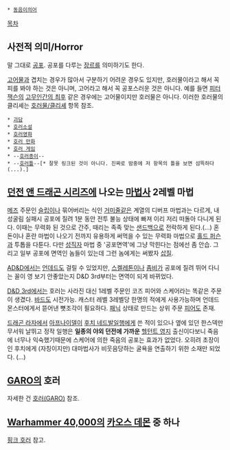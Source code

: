 * [[동음이의어]]

[[목차]]
== 사전적 의미/Horror ==
말 그대로 [[공포]]. 공포를 다루는 [[장르]]를 의미하기도 한다. 

[[고어]]물과 겹치는 경우가 많아서 구분하기 어려운 경우도 있지만, 호러물이라고 해서 꼭 피를 봐야 하는 것은 아니며, 고어라고 해서 꼭 공포스러운 것은 아니다. 예를 들면 [[피터 잭슨]]의 [[고무인간의 최후]] 같은 경우에는 고어물이지만 호러물은 아니다. 이러한 호러물의 클리셰는 [[호러물/클리셰]] 항목 참조.

 * [[괴담]]
 * [[호러소설]]
 * [[호러영화]]
 * [[호러 만화]]
 * [[호러 게임]]
 * --[[성적표|호러종이]]--
 * --[[작성금지|호러틀]]--[* 잘못 링크된 것이 아니다. 진짜로 밤중에 저 항목의 틀을 보면 섬뜩하다(...).]

== [[던전 앤 드래곤 시리즈]]에 나오는 [[마법사]] 2레벨 마법 ==
[[메즈]] 주문인 [[슬립]]이나 묶어버리는 식인 [[거미줄]]같은 계열의 디버프 마법과는 다르게, 내성굴림 실패시 공포에 질려 1분 동안 전투 불능 상태에 빠져 이리 저리 떠돌아 다니게 된다. 이때는 무력화 된 것으로 간주, 때리는 족족 맞는 [[샌드백]]으로 전락하게 된다.(...) 혼돈이나 혼란 마법이 나오기 전까지 유용하게 써먹을 수 있는 무력화 마법으로 [[홀드 퍼슨]]과 투톱을 다툰다. 다만 [[성직자]] 마법 중 '공포면역'에 그냥 막힌다는 점에선 좀 안습. 그리고 일부 공포에 면역인 놈들이 있는데 그런 놈에게는 써봤자 [[삽질]].

[[AD&D]]에서는 [[언데드]]도 걸릴 수 있었지만, [[스켈레톤]]이나 [[좀비]]가 공포에 질려 뛰어 다니는 꼴이 영 보기 안좋았는지 D&D 3rd부터는 면역이 되게 바뀌었다. 

[[D&D 3rd]]에서는 호러는 사라진 대신 1레벨 주문인 코즈 피어와 스케어라는 똑같은 주문이 생겼다. [[바드]]도 시전가능. 캐스터 레벨 3레벨당 한명의 적에게 사용가능하며 언데드 몬스터에게서 뜯어낸 뼛조각이 필요하다. [[패닉]] 상태로 만드는 상위 주문 [[피어]]도 존재.

[[드래곤 라자]]에서 [[아프나이델]]이 [[후치 네드발]]일행에게 쓴 적이 있으나 옆에 있던 한스덱만 무서워 날뛰고 정작 일행은 '''일종의 야외 던전에 가까운''' [[헬턴트 영지]] 출신이다보니 죽음에 너무나 익숙했기때문에 스케어에 의한 죽음의 공포는 효과가 없었다. 오히려 초장이인 후치에게 (자칭이지만) 대마법사가 비웃음당하는 굴욕을 연출하기 위한 소재만 되었다. (...)

== [[GARO]]의 호러 ==
자세한 건 [[호러(GARO)]] 참조.

== [[Warhammer 40,000]]의 [[카오스 데몬]] 중 하나 ==
[[핑크 호러]] 참고.
